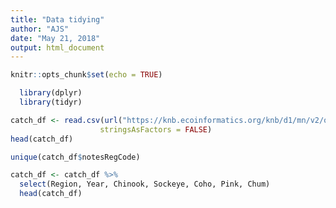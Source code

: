 ```yaml
---
title: "Data tidying"
author: "AJS"
date: "May 21, 2018"
output: html_document
---
```


```r
knitr::opts_chunk$set(echo = TRUE)
```

```r
  library(dplyr)
  library(tidyr)
```

```r

catch_df <- read.csv(url("https://knb.ecoinformatics.org/knb/d1/mn/v2/object/df35b.302.1", method = "libcurl"),
                    stringsAsFactors = FALSE)
head(catch_df)
```
```r
unique(catch_df$notesRegCode)
```

```r
catch_df <- catch_df %>% 
  select(Region, Year, Chinook, Sockeye, Coho, Pink, Chum) 
  head(catch_df)
```
